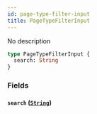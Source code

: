 ```yaml
---
id: page-type-filter-input
title: PageTypeFilterInput
---
```


No description

```graphql
type PageTypeFilterInput {
  search: String
}
```

### Fields

#### `search` ([`String`](/developer/api-reference/scalars/string))
